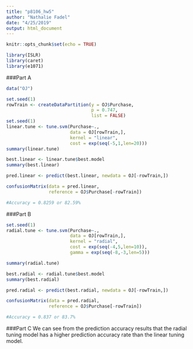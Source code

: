 ```yaml
---
title: "p8106_hw5"
author: "Nathalie Fadel"
date: "4/25/2019"
output: html_document
---
```


```r
knitr::opts_chunk$set(echo = TRUE)
```

```r
library(ISLR)
library(caret)
library(e1071)
```

###Part A
```r
data("OJ")

set.seed(1)
rowTrain <- createDataPartition(y = OJ$Purchase,
                                p = 0.747,
                                list = FALSE)
set.seed(1)
linear.tune <- tune.svm(Purchase~., 
                        data = OJ[rowTrain,], 
                        kernel = "linear", 
                        cost = exp(seq(-5,1,len=20)))
summary(linear.tune)

best.linear <- linear.tune$best.model
summary(best.linear)

pred.linear <- predict(best.linear, newdata = OJ[-rowTrain,])

confusionMatrix(data = pred.linear, 
                reference = OJ$Purchase[-rowTrain])

#Accuracy = 0.8259 or 82.59%
```

###Part B
```r
set.seed(1)
radial.tune <- tune.svm(Purchase~., 
                        data = OJ[rowTrain,], 
                        kernel = "radial", 
                        cost = exp(seq(-4,5,len=10)),
                        gamma = exp(seq(-8,-3,len=5)))

summary(radial.tune)

best.radial <- radial.tune$best.model
summary(best.radial)

pred.radial <- predict(best.radial, newdata = OJ[-rowTrain,])

confusionMatrix(data = pred.radial, 
                reference = OJ$Purchase[-rowTrain])

#Accuracy = 0.837 or 83.7%
```

###Part C
We can see from the prediction accuracy results that the radial tuning model has a higher prediction accuracy rate than the linear tuning model. 





